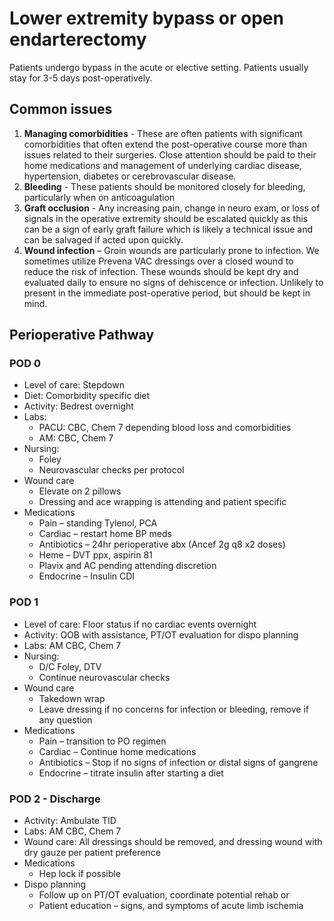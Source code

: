 # Lower extremity bypass or open endarterectomy

Patients undergo bypass in the acute or elective setting.  Patients usually stay for 3-5 days post-operatively.

## Common issues
1. **Managing comorbidities** - These are often patients with significant comorbidities that often extend the post-operative course more than issues related to their surgeries.  Close attention should be paid to their home medications and management of underlying cardiac disease, hypertension, diabetes or cerebrovascular disease.
2. **Bleeding** - These patients should be monitored closely for bleeding, particularly when on anticoagulation
3. **Graft occlusion** - Any increasing pain, change in neuro exam, or loss of signals in the operative extremity should be escalated quickly as this can be a sign of early graft failure which is likely a technical issue and can be salvaged if acted upon quickly.
4. **Wound infection** – Groin wounds are particularly prone to infection.  We sometimes utilize Prevena VAC dressings over a closed wound to reduce the risk of infection.  These wounds should be kept dry and evaluated daily to ensure no signs of dehiscence or infection.  Unlikely to present in the immediate post-operative period, but should be kept in mind.

## Perioperative Pathway

### POD 0
- Level of care: Stepdown
- Diet: Comorbidity specific diet
- Activity: Bedrest overnight
- Labs:
  * PACU: CBC, Chem 7 depending blood loss and comorbidities
  * AM: CBC, Chem 7
- Nursing:
  * Foley
  * Neurovascular checks per protocol
- Wound care
  * Elevate on 2 pillows
  * Dressing and ace wrapping is attending and patient specific
- Medications
  * Pain – standing Tylenol, PCA
  * Cardiac – restart home BP meds
  * Antibiotics – 24hr perioperative abx (Ancef 2g q8 x2 doses)
  * Heme – DVT ppx, aspirin 81
  * Plavix and AC pending attending discretion
  * Endocrine – Insulin CDI

### POD 1
- Level of care: Floor status if no cardiac events overnight
- Activity: OOB with assistance, PT/OT evaluation for dispo planning
- Labs: AM CBC, Chem 7
- Nursing:
  * D/C Foley, DTV
  * Continue neurovascular checks
- Wound care
  * Takedown wrap
  * Leave dressing if no concerns for infection or bleeding, remove if any question
- Medications
  * Pain – transition to PO regimen
  * Cardiac – Continue home medications
  * Antibiotics – Stop if no signs of infection or distal signs of gangrene
  * Endocrine – titrate insulin after starting a diet

### POD 2 - Discharge
- Activity: Ambulate TID
- Labs: AM CBC, Chem 7
- Wound care: All dressings should be removed, and dressing wound with dry gauze per patient preference
- Medications
  * Hep lock if possible
- Dispo planning
  * Follow up on PT/OT evaluation, coordinate potential rehab or
  * Patient education – signs, and symptoms of acute limb ischemia
